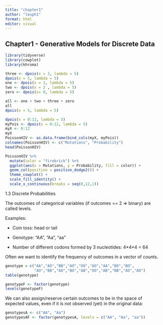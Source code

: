 ```yaml
---
title: "chapter1"
author: "leuph1"
format: html
editor: visual
---
```


## Chapter1 - Generative Models for Discrete Data

```r
library(tidyverse)
library(cowplot)
library(khroma)
```

```r
three <- dpois(x = 3, lambda = 5)
dpois(x = 5, lambda = 5)
one <- dpois(x = 1, lambda = 5)
two <- dpois(x = 2 , lambda = 5)
zero <- dpois(x= 0, lambda = 5)

all <- one + two + three + zero
all
dpois(x = 5, lambda = 5)

dpois(x = 0:12, lambda = 5)
myPois <- dpois(x = 0:12, lambda = 5)
myX <- 0:12
myX
PoissonHIV <- as.data.frame(bind_cols(myX, myPois))
colnames(PoissonHIV) <- c("Mutations", "Probability")
head(PoissonHIV)
```

```r
PoissonHIV %>%
  mutate(color = "firebrick") %>%
  ggplot(aes(x = Mutations, y = Probability, fill = color)) +
  geom_col(position = position_dodge2()) +
  theme_cowplot() +
  scale_fill_identity() +
  scale_x_continuous(breaks = seq(0,12,1))
```

1.3 Discrete Probabilities

The outcomes of categorical variables (if outcomes == 2 =\> binary) are called levels.

Examples:

-   Coin toss: head or tail

-   Genotype: "AA", "Aa", "aa"

-   Number of different codons formed by 3 nucleotides: 4\*4\*4 = 64

Often we want to identify the frequency of outcomes in a vector of counts.

```r
genotype = c("AA","AO","BB","AO","OO","AO","AA","BO","BO",
             "AO","BB","AO","BO","AB","OO","AB","BB","AO","AO")
table(genotype)
```

```r
genotypeF <- factor(genotype)
levels(genotypeF)

```

We can also assign/reserve certain outcomes to be in the space of expected values, even if it is not observed (yet) in the original data:

```r
genotypesA <- c("AA", "Aa")
genotypesAF <- factor(genotypesA, levels = c("AA", "Aa", "aa"))
```
